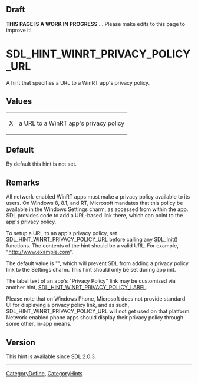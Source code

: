 == Draft ==

'''THIS PAGE IS A WORK IN PROGRESS''' ... Please make edits to this page to improve it!


<!-- #*^*^*^*^*See http://wiki.libsdl.org/moin.cgi/SGEnumerations for details on editing this page*^*^*^*^* -->


= SDL_HINT_WINRT_PRIVACY_POLICY_URL =
A hint that specifies a URL to a WinRT app's privacy policy.




== Values ==
{|
|X
|a URL to a WinRT app's privacy policy
|}


== Default ==
By default this hint is not set.



== Remarks ==
All network-enabled WinRT apps must make a privacy policy available to its users.  On Windows 8, 8.1, and RT, Microsoft mandates that this policy be available in the Windows Settings charm, as accessed from within the app.  SDL provides code to add a URL-based link there, which can point to the app's privacy policy.

To setup a URL to an app's privacy policy, set SDL_HINT_WINRT_PRIVACY_POLICY_URL before calling any [[SDL_Init]]() functions.  The contents of the hint should be a valid URL.  For example, "http://www.example.com".

The default value is "", which will prevent SDL from adding a privacy policy link to the Settings charm.  This hint should only be set during app init.

The label text of an app's "Privacy Policy" link may be customized via another hint, [[SDL_HINT_WINRT_PRIVACY_POLICY_LABEL]].

Please note that on Windows Phone, Microsoft does not provide standard UI for displaying a privacy policy link, and as such, SDL_HINT_WINRT_PRIVACY_POLICY_URL will not get used on that platform.  Network-enabled phone apps should display their privacy policy through some other, in-app means.


== Version ==
This hint is available since SDL 2.0.3.


----
[[CategoryDefine]], [[CategoryHints]]
<!-- #See the Style Guide for instructions on editing the footer. -->
